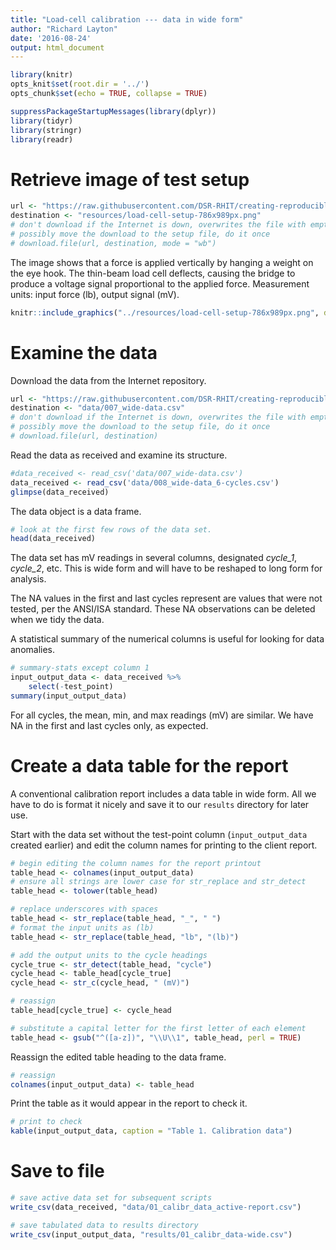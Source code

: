 ```yaml
---
title: "Load-cell calibration --- data in wide form"
author: "Richard Layton"
date: '2016-08-24'
output: html_document
---
```


```r
library(knitr)
opts_knit$set(root.dir = '../')
opts_chunk$set(echo = TRUE, collapse = TRUE)
```

```r
suppressPackageStartupMessages(library(dplyr))
library(tidyr)
library(stringr)
library(readr)
```

# Retrieve image of test setup

```r
url <- "https://raw.githubusercontent.com/DSR-RHIT/creating-reproducible-reports/gh-pages/resources/load-cell-setup-786x989px.png"
destination <- "resources/load-cell-setup-786x989px.png"
# don't download if the Internet is down, overwrites the file with empty
# possibly move the download to the setup file, do it once
# download.file(url, destination, mode = "wb")
```

The image shows that a force is applied vertically by hanging a weight on the eye hook. The thin-beam load cell deflects, causing the bridge to produce a voltage signal proportional to the applied force. Measurement units: input force (lb), output signal (mV). 

```r
knitr::include_graphics("../resources/load-cell-setup-786x989px.png", dpi = 250)
```

# Examine the data 

Download the data from the Internet repository. 

```r
url <- "https://raw.githubusercontent.com/DSR-RHIT/creating-reproducible-reports/gh-pages/data/007_wide-data.csv"
destination <- "data/007_wide-data.csv"
# don't download if the Internet is down, overwrites the file with empty
# possibly move the download to the setup file, do it once
# download.file(url, destination)
```

Read the data as received and examine its structure.

```r
#data_received <- read_csv('data/007_wide-data.csv')
data_received <- read_csv('data/008_wide-data_6-cycles.csv')
glimpse(data_received)
```

The data object is a data frame. 

```r
# look at the first few rows of the data set.
head(data_received)
```

The data set has mV readings in several columns, designated *cycle_1*, *cycle_2*, etc. This is wide form and will have to be reshaped to long form for analysis. 

The NA values in the first and last cycles represent are values that were not tested, per the ANSI/ISA standard. These NA observations can be deleted when we tidy the data. 

A statistical summary of the numerical columns is useful for looking for data anomalies. 

```r
# summary-stats except column 1
input_output_data <- data_received %>%
    select(-test_point)
summary(input_output_data)
```

For all cycles, the mean, min, and max  readings (mV) are similar. We have NA in the first and last cycles only, as expected.  

# Create a data table for the report

A conventional calibration report includes a data table in wide form. All we have to do is format it nicely and save it to our `results` directory for later use. 

Start with the data set without the test-point column (`input_output_data` created earlier) and edit the column names for printing to the client report.

```r
# begin editing the column names for the report printout
table_head <- colnames(input_output_data)
# ensure all strings are lower case for str_replace and str_detect
table_head <- tolower(table_head)
```

```r
# replace underscores with spaces
table_head <- str_replace(table_head, "_", " ")
# format the input units as (lb)
table_head <- str_replace(table_head, "lb", "(lb)")
```

```r
# add the output units to the cycle headings
cycle_true <- str_detect(table_head, "cycle")
cycle_head <- table_head[cycle_true]
cycle_head <- str_c(cycle_head, " (mV)")
```

```r
# reassign
table_head[cycle_true] <- cycle_head
```

```r
# substitute a capital letter for the first letter of each element
table_head <- gsub("^([a-z])", "\\U\\1", table_head, perl = TRUE)
```

Reassign the edited table heading to the data frame. 

```r
# reassign 
colnames(input_output_data) <- table_head
```

Print the table as it would appear in the report to check it. 

```r
# print to check
kable(input_output_data, caption = "Table 1. Calibration data")
```

# Save to file

```r
# save active data set for subsequent scripts
write_csv(data_received, "data/01_calibr_data_active-report.csv")

# save tabulated data to results directory
write_csv(input_output_data, "results/01_calibr_data-wide.csv")
```



